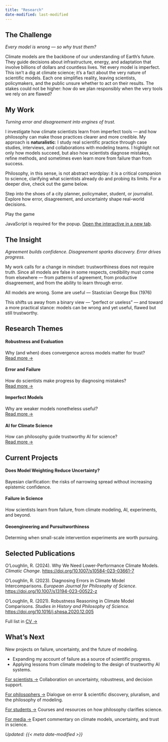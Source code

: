 ```yaml
---
title: "Research"
date-modified: last-modified
---
```


## The Challenge

*Every model is wrong — so why trust them?*

Climate models are the backbone of our understanding of Earth’s future. They guide decisions about infrastructure, energy, and adaptation that involve billions of dollars and countless lives. Yet every model is imperfect. This isn't a dig at climate science; it's a fact about the very nature of scientific models. Each one simplifies reality, leaving scientists, policymakers, and the public unsure whether to act on their results. The stakes could not be higher: how do we plan responsibly when the very tools we rely on are flawed?

## My Work

*Turning error and disagreement into engines of trust.*

I investigate how climate scientists learn from imperfect tools — and how philosophy can make those practices clearer and more credible. My approach is **naturalistic**: I study real scientific practice through case studies, interviews, and collaborations with modeling teams. I highlight not only how models succeed, but also how scientists diagnose mistakes, refine methods, and sometimes even learn more from failure than from success.

Philosophy, in this sense, is not abstract wordplay: it is a critical companion to science, clarifying what scientists already do and probing its limits. For a deeper dive, check out the game below.

::: {.callout-note title="Choose Your Own Adventure: Trust Without Truth"}
Step into the shoes of a city planner, policymaker, student, or journalist. Explore how error, disagreement, and uncertainty shape real-world decisions.

[Play the game]{.btn .btn-primary data-game-url="/assets/game/index.html"}

<noscript>
  <p>
    JavaScript is required for the popup. 
    <a href="/assets/game/index.html" target="_blank" rel="noopener">Open the interactive in a new tab</a>.
  </p>
  
</noscript>
:::

## The Insight

*Agreement builds confidence. Disagreement sparks discovery. Error drives progress.*

My work calls for a change in mindset: trustworthiness does not require truth. Since all models are false in some respects, credibility must come from elsewhere — from patterns of agreement, from productive disagreement, and from the ability to learn through error.

::: {.callout-note title="Quote"}
All models are wrong. Some are useful --- Stastician George Box (1976)
:::

This shifts us away from a binary view — “perfect or useless” — and toward a more practical stance: models can be wrong and yet useful, flawed but still trustworthy.

## Research Themes

:::{.grid .gap-3}
::: {.g-col-12 .g-col-md-6}
::: {.section-card}
#### Robustness and Evaluation
Why (and when) does convergence across models matter for trust?  
[Read more →](https://doi.org/10.1016/j.shpsa.2020.12.005)
:::
:::
::: {.g-col-12 .g-col-md-6}
::: {.section-card}
#### Error and Failure
How do scientists make progress by diagnosing mistakes?  
[Read more →](https://doi.org/10.1007/s13194-023-00522-z)
:::
:::
::: {.g-col-12 .g-col-md-6}
::: {.section-card}
#### Imperfect Models
Why are weaker models nonetheless useful?  
[Read more →](https://doi.org/10.1007/s10584-023-03661-7)
:::
:::
::: {.g-col-12 .g-col-md-6}
::: {.section-card}
#### AI for Climate Science
How can philosophy guide trustworthy AI for science?  
[Read more →](https://doi.org/10.5194/gmd-18-787-2025)
:::
:::
:::

## Current Projects

:::{.grid .gap-3}
::: {.g-col-12 .g-col-md-4}
::: {.section-card}
#### Does Model Weighting Reduce Uncertainty?
Bayesian clarification: the risks of narrowing spread without increasing epistemic confidence.
:::
:::
::: {.g-col-12 .g-col-md-4}
::: {.section-card}
#### Failure in Science
How scientists learn from failure, from climate modeling, AI, experiments, and beyond.
:::
:::
::: {.g-col-12 .g-col-md-4}
::: {.section-card}
#### Geoengineering and Pursuitworthiness
Determing when small-scale intervention experiments are worth pursuing.
:::
:::
:::

## Selected Publications

O’Loughlin, R. (2024). Why We Need Lower-Performance Climate Models. *Climatic Change*. [https://doi.org/10.1007/s10584-023-03661-7](https://doi.org/10.1007/s10584-023-03661-7)

O’Loughlin, R. (2023). Diagnosing Errors in Climate Model Intercomparisons. *European Journal for Philosophy of Science*. [https://doi.org/10.1007/s13194-023-00522-z](https://doi.org/10.1007/s13194-023-00522-z)

O’Loughlin, R. (2021). Robustness Reasoning in Climate Model Comparisons. *Studies in History and Philosophy of Science.* [https://doi.org/10.1016/j.shpsa.2020.12.005](https://doi.org/10.1016/j.shpsa.2020.12.005)

::: {.text-end}
Full list in [CV →](files/Ryan_OLoughlin_CV.pdf)
:::

## What’s Next

New projects on failure, uncertainty, and the future of modeling.

- Expanding my account of failure as a source of scientific progress.
- Applying lessons from climate modeling to the design of trustworthy AI systems.

::: {.callout-note title="Let’s Connect"}

[For scientists →](for-scientists.qmd) Collaboration on uncertainty, robustness, and decision support.

[For philosophers →](for-philosophers.qmd) Dialogue on error & scientific discovery, pluralism, and the philosophy of modeling.

[For students →](teaching-students.qmd) Courses and resources on how philosophy clarifies science.

[For media →](media.qmd) Expert commentary on climate models, uncertainty, and trust in science.
:::

*Updated: {{< meta date-modified >}}*

<!-- Game modal + logic injected via partial to avoid clutter -->
